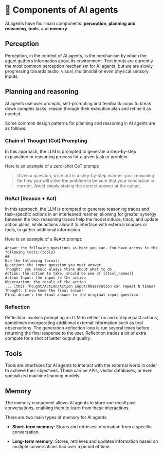 # 📘 Components of AI agents

AI agents have four main components: **perception**, **planning and reasoning**, **tools**, and **memory**.

## Perception

Perception, in the context of AI agents, is the mechanism by which the agent gathers information about its environment. Text inputs are currently the most common perception mechanism for AI agents, but we are slowly progressing towards audio, visual, multimodal or even physical sensory inputs.

## Planning and reasoning

AI agents use user prompts, self-prompting and feedback loops to break down complex tasks, reason through their execution plan and refine it as needed.

Some common design patterns for planning and reasoning in AI agents are as follows:

### Chain of Thought (Cot) Prompting

In this approach, the LLM is prompted to generate a step-by-step explanation or reasoning process for a given task or problem.

Here is an example of a zero-shot CoT prompt:

> Given a question, write out in a step-by-step manner your reasoning for how you will solve the problem to be sure that your conclusion is correct. Avoid simply stating the correct answer at the outset.

### ReAct (Reason + Act)

In this approach, the LLM is prompted to generate reasoning traces and task-specific actions in an interleaved manner, allowing for greater synergy between the two: reasoning traces help the model induce, track, and update action plans, while actions allow it to interface with external sources or tools, to gather additional information.

Here is an example of a ReAct prompt:

```
Answer the following questions as best you can. You have access to the following tools:{tools}
##
Use the following format:
Question: the input question you must answer
Thought: you should always think about what to do
Action: the action to take, should be one of [{tool_names}]
Action Input: the input to the action
Observation: the result of the action
... (this Thought/Action/Action Input/Observation can repeat N times)
Thought: I now know the final answer
Final Answer: the final answer to the original input question
```

### Reflection

Reflection involves prompting an LLM to reflect on and critique past actions, sometimes incorporating additional external information such as tool observations. The generation-reflection loop is run several times before returning the final response to the user. Reflection trades a bit of extra compute for a shot at better output quality.

## Tools

Tools are interfaces for AI agents to interact with the external world in order to achieve their objectives. These can be APIs, vector databases, or even specialized machine learning models.

## Memory

The memory component allows AI agents to store and recall past conversations, enabling them to learn from these interactions.

There are two main types of memory for AI agents:

* **Short-term memory**: Stores and retrieves information from a specific conversation.

* **Long-term memory**: Stores, retrieves and updates information based on multiple conversations had over a period of time.